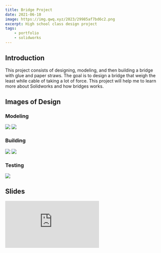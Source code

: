 ```yaml
---
title: Bridge Project
date: 2021-06-10
image: https://img.qwq.xyz/2023/29985af7bd6c2.png
excerpt: High school class design project
tags:
    - portfolio
    - solidworks
---
```


## Introduction
This project consists of designing, modeling, and then building a bridge with glue and paper straws. The goal is to design a bridge that weigh the least while cable of taking a lot of force. This project will help me to learn more about Solidworks and how bridges works.

## Images of Design
### Modeling
![](https://img.qwq.xyz/2021/96d21cf60d6e7.png)
![](https://img.qwq.xyz/2021/4dc60c6ba8603.png)

### Building
![](https://img.qwq.xyz/2021/269cbe7a80d02.png)
![](https://img.qwq.xyz/2021/b401949ae013c.png)

### Testing
![](https://img.qwq.xyz/2021/b9bdc266b2ef2.png)

## Slides
<iframe src="https://docs.google.com/presentation/d/e/2PACX-1vQ673X7b_90UZGguniZ4Js7QvQdEZNrRihkYrMEZLMtdzLe5NUhspy1CjIcYpTyATwADc0zJVwZcB3x/embed?start=false&loop=false&delayms=3000" frameBorder="0" allowfullscreen="true" mozallowfullscreen="true" webkitallowfullscreen="true" style={{height: "33em", width: "100%"}}></iframe>

